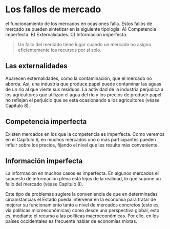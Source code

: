 # Los fallos de mercado

el funcionamiento de los mercados en ocasiones falla. Estos fallos de mercado se pueden sintetizar en la siguiente tipología:
A) Competencia imperfecta.
B) Externalidades.
C) Información imperfecta.

> Un fallo del mercado tiene lugar cuando un mercado no asigna eficientemente los recursos por sí solo.

## Las externalidades
Aparecen externalidades, como la contaminación, que el mercado no aborda. Así, una industria que produce papel puede contaminar las aguas de un río al que vierte sus residuos. La actividad de la industria perjudica a los agricultores que utilizan el agua del río y los precios de producir papel no reflejan el perjuicio que se está ocasionando a los agricultores (véase Capítulo 8).

## Competencia imperfecta
Existen mercados en los que la competencia es imperfecta. Como veremos en el Capítulo 6, en muchos mercados uno o más participantes pueden influir sobre los precios, fijando el nivel que les resulte más conveniente.

## Información imperfecta
La información en muchos casos es imperfecta. En algunos mercados el supuesto de información plena está lejos de la realidad, lo que supone un fallo del mercado (véase Capítulo 8). 

Este tipo de problemas sugiere la conveniencia de que en determinadas circunstancias el Estado pueda intervenir en la economía para tratar de mejorar su funcionamiento tanto a nivel de mercados concretos (esto es, vía políticas microeconómicas) como desde una perspectiva global, esto es, mediante el recurso a las políticas macroeconómicas. Por ello, en los países occidentales es frecuente hablar de economías mixtas.

